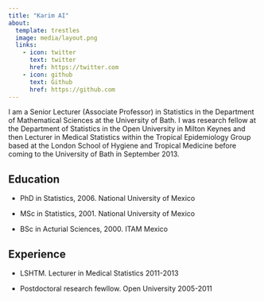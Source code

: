 ```yaml
---
title: "Karim AI"
about:
  template: trestles
  image: media/layout.png
  links:
    - icon: twitter
      text: twitter
      href: https://twitter.com
    - icon: github
      text: Github
      href: https://github.com
---
```


I am a Senior Lecturer (Associate Professor) in Statistics in the Department of Mathematical Sciences at the University of Bath. I was research fellow at the Department of Statistics in the Open University in Milton Keynes and then Lecturer in Medical Statistics within the Tropical Epidemiology Group based at the London School of Hygiene and Tropical Medicine before coming to the University of Bath in September 2013.

## Education


* PhD in Statistics, 2006. National University of Mexico

* MSc in Statistics, 2001. National University of Mexico

* BSc in Acturial Sciences, 2000. ITAM Mexico

## Experience

* LSHTM. Lecturer in Medical Statistics 2011-2013

* Postdoctoral research fewllow. Open University 2005-2011
